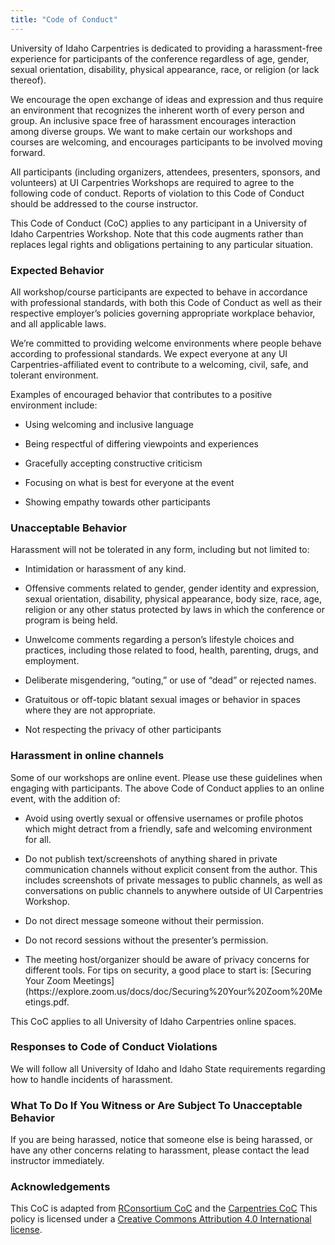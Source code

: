 ```yaml
---
title: "Code of Conduct"
---
```


University of Idaho Carpentries is dedicated to providing a harassment-free experience for participants of the conference regardless of age, gender, sexual orientation, disability, physical appearance, race, or religion (or lack thereof). 

We encourage the open exchange of ideas and expression and thus require an environment that recognizes the inherent worth of every person and group. An inclusive space free of harassment encourages interaction among diverse groups. We want to make certain our workshops and courses are welcoming, and encourages participants to be involved moving forward.

All participants (including organizers, attendees, presenters, sponsors, and volunteers) at UI Carpentries Workshops are required to agree to the following code of conduct. Reports of violation to this Code of Conduct should be addressed to the course instructor.

This Code of Conduct (CoC) applies to any participant in a University of Idaho Carpentries Workshop. Note that this code augments rather than replaces legal rights and obligations pertaining to any particular situation.

### Expected Behavior

All workshop/course participants are expected to behave in accordance with professional standards, with both this Code of Conduct as well as their respective employer's policies governing appropriate workplace behavior, and all applicable laws.

We’re committed to providing welcome environments where people behave according to professional standards. We expect everyone at any UI Carpentries-affiliated event to contribute to a welcoming, civil, safe, and tolerant environment.

Examples of encouraged behavior that contributes to a positive environment include:

- Using welcoming and inclusive language

- Being respectful of differing viewpoints and experiences

- Gracefully accepting constructive criticism

- Focusing on what is best for everyone at the event

- Showing empathy towards other participants


### Unacceptable Behavior

Harassment will not be tolerated in any form, including but not limited to:

- Intimidation or harassment of any kind.

- Offensive comments related to gender, gender identity and expression, sexual orientation, disability, physical appearance, body size, race, age, religion or any other status protected by laws in which the conference or program is being held.

- Unwelcome comments regarding a person's lifestyle choices and practices, including those related to food, health, parenting, drugs, and employment.

- Deliberate misgendering, “outing," or use of "dead" or rejected names.

- Gratuitous or off-topic blatant sexual images or behavior in spaces where they are not appropriate.

- Not respecting the privacy of other participants

### Harassment in online channels

Some of our workshops are online event. Please use these guidelines when engaging with participants. The above Code of Conduct applies to an online event, with the addition of:

- Avoid using overtly sexual or offensive usernames or profile photos which might detract from a friendly, safe and welcoming environment for all.

- Do not publish text/screenshots of anything shared in private communication channels without explicit consent from the author. This includes screenshots of private messages to public channels, as well as conversations on public channels to anywhere outside of UI Carpentries Workshop.

- Do not direct message someone without their permission.

- Do not record sessions without the presenter’s permission.

- The meeting host/organizer should be aware of privacy concerns for different tools. For tips on security, a good place to start is: [Securing Your Zoom Meetings](https://explore.zoom.us/docs/doc/Securing%20Your%20Zoom%20Meetings.pdf.

This CoC applies to all University of Idaho Carpentries online spaces. 

### Responses to Code of Conduct Violations

We will follow all University of Idaho and Idaho State requirements regarding how to handle incidents of harassment. 


### What To Do If You Witness or Are Subject To Unacceptable Behavior

If you are being harassed, notice that someone else is being harassed, or have any other concerns relating to harassment, please contact the lead instructor immediately.

### Acknowledgements

This CoC is adapted from [RConsortium CoC](https://github.com/RConsortium/IDEA-WG/blob/master/conduct/code-of-conduct.md) and the [Carpentries CoC](https://docs.carpentries.org/topic_folders/policies/code-of-conduct.html) This policy is licensed under a [Creative Commons Attribution 4.0 International license](https://creativecommons.org/licenses/by/4.0/).
